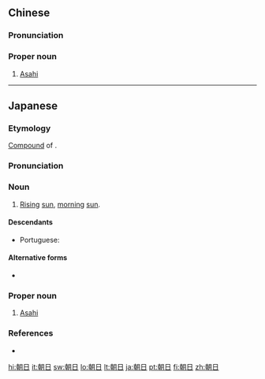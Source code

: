 ==Chinese==
{{zh-forms}}

===Pronunciation===
{{zh-pron
|m=Cháorì
|c=ciu4 jat6
|mn=Tiâu-ji̍t
|cat=pn
}}

===Proper noun===
{{zh-proper noun}}

# [[Asahi]] {{gloss|Japanese newspaper, beer or surname}}

----

==Japanese==

===Etymology===
{{ja-kanjitab|あさ|ひ|yomi=kun}}
[[Appendix:Glossary#compound|Compound]] of {{compound|朝|日|tr1=asa|tr2=hi|t1=morning|t2=sun|lang=ja}}.

===Pronunciation===
{{ja-pron|yomi=k|あさひ|dev=3}}

===Noun===
{{ja-noun|あさひ}}

# [[rising|Rising]] [[sun]], [[morning]] [[sun]].

====Descendants====
* Portuguese: {{l|pt|Assaí}}

====Alternative forms====
* {{ja-l|旭}}

===Proper noun===
{{ja-pos|proper|あさひ}}

# [[Asahi]] {{gloss|Japanese newspaper, beer or surname}}

===References===
* {{R:Shogakukan}}

[[hi:朝日]]
[[it:朝日]]
[[sw:朝日]]
[[lo:朝日]]
[[lt:朝日]]
[[ja:朝日]]
[[pt:朝日]]
[[fi:朝日]]
[[zh:朝日]]